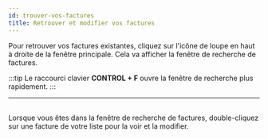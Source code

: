 ```yaml
---
id: trouver-vos-factures
title: Retrouver et modifier vos factures
---
```



Pour retrouver vos factures existantes,
cliquez sur l'icône de loupe en haut à droite de la fenêtre principale.
Cela va afficher la fenêtre de recherche de factures.
<Image img={screenshot}/>
<br/>

:::tip
Le raccourci clavier <strong>CONTROL + F</strong> ouvre la fenêtre de recherche plus rapidement.
:::

<hr/>
<br/>
Lorsque vous êtes dans la fenêtre de recherche de factures,
double-cliquez sur une facture de votre liste pour la voir et la modifier.

<Image img={screenshot2}/>
